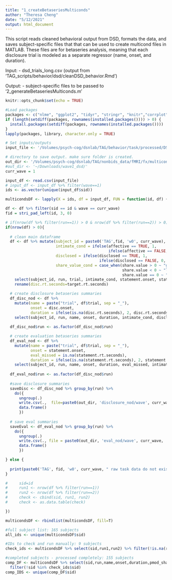 ```yaml
---
title: "1_createBetaseriesMulticonds"
author: "Theresa Cheng"
date: "5/12/2021"
output: html_document
---
```


This script reads cleaned behavioral output from DSD, formats the data, and saves subject-specific files that that can be used to create multicond files in MATLAB. These files are for betaseries analysis, meaning that each disclosure trial is modeled as a separate regressor (name, onset, and duration).

Input:
- dsd_trials_long.csv (output from 'TAG_scripts/behavior/dsd/cleanDSD_behavior.Rmd')

Output: 
- subject-specific files to be passed to '2_generateBetaseriesMulticonds.m'

```r

knitr::opts_chunk$set(echo = TRUE)

#Load packages
packages <- c("nlme", "ggplot2", "tidyr", "stringr", "knitr","corrplot","data.table", "readxl", "gridExtra", "dplyr", "psych","kableExtra","lavaan", "stringi")
if (length(setdiff(packages, rownames(installed.packages()))) > 0) {
  install.packages(setdiff(packages, rownames(installed.packages())))  
}
lapply(packages, library, character.only = TRUE)

# Set inputs/outputs
input_file <- '/Volumes/psych-cog/dsnlab/TAG/behavior/task/processed/DSD/dsd_trials_long.csv'

# directory to save output. make sure folder is created.
out_dir <- '/Volumes/psych-cog/dsnlab/TAG/nonbids_data/fMRI/fx/multiconds/dsd/betaseries/'
#out_dir <- '~/Downloads/wave1_dsd/'
curr_wave = 1
```

```r

input_df <- read.csv(input_file)
# input_df <- input_df %>% filter(wave==1)
ids <- as.vector(unique(input_df$sid))
```

```r

multicondsDF <- lapply(X = ids, df = input_df, FUN = function(id, df) {

df <- df %>% filter(sid == id & wave == curr_wave)
fid = stri_pad_left(id, 3, 0)

# if(nrow(df %>% filter(run==1)) > 0 & nrow(df %>% filter(run==2)) > 0) {
if(nrow(df) > 0){
  
  # clean main dataframe
  df <- df %>% mutate(subject_id = paste0('TAG',fid, 'w0', curr_wave),
                      intimate_cond = ifelse(affective == TRUE, 1,
                                             ifelse(affective == FALSE, 0, NA)),
                      disclosed = ifelse(disclosed == TRUE, 1,
                                         ifelse(disclosed == FALSE, 0, NA)),
                      share_value_cond = case_when(share.value > 0 ~ "gain",
                                                   share.value < 0 ~ "loss", 
                                                   share.value == 0 ~ "equal")) %>%
    select(subject_id, run, trial, intimate_cond, statement.onset, statement.rt.seconds, disclosed, disc.onset, target.rt.seconds, share.value, share_value_cond) %>% 
    rename(disc.rt.seconds=target.rt.seconds)

  # create disclosure betaseries summaries
  df_disc_nod <- df %>% 
    mutate(name = paste("trial", df$trial, sep = "_"),
           onset = disc.onset,
           duration = ifelse(is.na(disc.rt.seconds), 2, disc.rt.seconds)) %>% 
    select(subject_id, run, name, onset, duration, intimate_cond, disclosed, share_value_cond)
  
  df_disc_nod$run <- as.factor(df_disc_nod$run)

  # create evaluation betaseries summaries
  df_eval_nod <- df %>% 
    mutate(name = paste("trial", df$trial, sep = "_"),
           onset = statement.onset,
           eval_missed = is.na(statement.rt.seconds),
           duration = ifelse(is.na(statement.rt.seconds), 2, statement.rt.seconds)) %>% 
    select(subject_id, run, name, onset, duration, eval_missed, intimate_cond, disclosed, share_value_cond) 
  
  df_eval_nod$run <- as.factor(df_disc_nod$run)
  
  #save disclosure summaries
  saveDisc <- df_disc_nod %>% group_by(run) %>%
    do({
      ungroup(.)
      write.csv(.,  file=paste0(out_dir, 'disclosure_nod/wave', curr_wave, '/TAG',fid, 'w0', curr_wave, '_DSD', .$run[[1]],'_disc_betaseries_summary.csv'),row.names = F,na = "",)
      data.frame()
      })
  
  # save eval summaries
  saveEval <- df_eval_nod %>% group_by(run) %>%
    do({
      ungroup(.)
      write.csv(., file = paste0(out_dir, 'eval_nod/wave', curr_wave, '/TAG',fid, 'w0', curr_wave, '_DSD', .$run[[1]],'_eval_betaseries_summary.csv'),row.names = F,na = "",)
      data.frame()
      })

} else {
  
  print(paste0('TAG', fid, 'w0', curr_wave, " raw task data do not exist for DSD"))
}

#     sid=id
#     run1 <- nrow(df %>% filter(run==1))
#     run2 <- nrow(df %>% filter(run==2))
#     check <- cbind(sid, run1, run2)
#     check <- as.data.table(check)

})
```

```r
multicondsDF <- rbindlist(multicondsDF, fill=T)

#full subject list: 165 subjects
all_ids <- unique(multicondsDF$sid)

#IDs to check and run manually: 9 subjects
check_ids <- multicondsDF %>% select(sid,run1,run2) %>% filter(!is.na(run1))

#completed subjects - processed completely: 155 subjects
comp_DF <- multicondsDF %>% select(sid,run,name,onset,duration,pmod_shareValue,pmod_decision) %>%
  filter(!sid %in% check_ids$sid)
comp_IDS <- unique(comp_DF$sid) 
```

